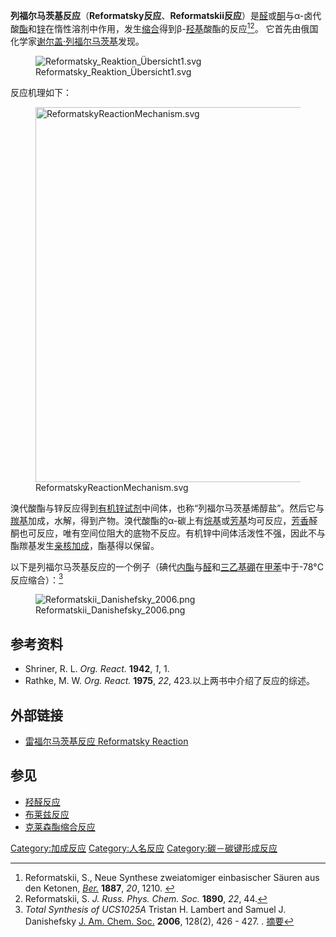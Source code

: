 '''列福尔马茨基反应'''（'''Reformatsky反应'''、'''Reformatskii反应'''）是[[醛|醛]]或[[酮|酮]]与α-卤代酸[[酯|酯]]和[[锌|锌]]在惰性溶剂中作用，发生[[缩合|缩合]]得到β-[[羟基|羟基]]酸酯的反应<ref>Reformatskii, S., Neue Synthese zweiatomiger einbasischer Säuren aus den Ketonen, ''[[Ber.|Ber.]]'' '''1887''', ''20'', 1210. {{doi|10.1002/cber.188702001268}}</ref><ref>Reformatskii, S. ''J. Russ. Phys. Chem. Soc.'' '''1890''', ''22'', 44.</ref>。 它首先由俄国化学家[[谢尔盖·列福尔马茨基|谢尔盖·列福尔马茨基]]发现。

[[File:Reformatsky_Reaktion_Übersicht1.svg|center]]

反应机理如下：

[[File:ReformatskyReactionMechanism.svg|600px]]

溴代酸酯与锌反应得到[[有机锌试剂|有机锌试剂]]中间体，也称“列福尔马茨基烯醇盐”。然后它与[[羰基|羰基]]加成，水解，得到产物。溴代酸酯的α-碳上有[[烷基|烷基]]或[[芳基|芳基]]均可反应，[[芳香|芳香]]醛酮也可反应，唯有空间位阻大的底物不反应。有机锌中间体活泼性不强，因此不与酯羰基发生[[亲核加成|亲核加成]]，酯基得以保留。

以下是列福尔马茨基反应的一个例子（碘代[[内酯|内酯]]与[[醛|醛]]和[[三乙基硼|三乙基硼]]在[[甲苯|甲苯]]中于-78°C反应缩合）：<ref>''Total Synthesis of UCS1025A'' Tristan H. Lambert and Samuel J. Danishefsky [[J._Am._Chem._Soc.|J. Am. Chem. Soc.]] '''2006''', 128(2), 426 - 427. {{doi|10.1021/ja0574567 S0002-7863(05)07456-1}}. [http://pubs3.acs.org/acs/journals/doilookup?in_doi=10.1021/ja0574567 摘要]{{dead link|date=2017年11月 |bot=InternetArchiveBot |fix-attempted=yes }}</ref>

[[File:Reformatskii_Danishefsky_2006.png|center]]

== 参考资料 ==
{{Reflist}}
* Shriner, R. L. ''Org. React.'' '''1942''', ''1'', 1.
* Rathke, M. W. ''Org. React.'' '''1975''', ''22'', 423.以上两书中介绍了反应的综述。

== 外部链接 ==
* [http://www.chem-station.com/cn/?p=1267 雷福尔马茨基反应 Reformatsky Reaction]{{Wayback|url=http://www.chem-station.com/cn/?p=1267 |date=20140529144612 }}

== 参见 ==
*[[羟醛反应|羟醛反应]]
*[[布莱兹反应|布莱兹反应]]
*[[克莱森酯缩合反应|克莱森酯缩合反应]]

[[Category:加成反应|Category:加成反应]]
[[Category:人名反应|Category:人名反应]]
[[Category:碳－碳键形成反应|Category:碳－碳键形成反应]]
